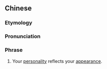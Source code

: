 ==Chinese==
{{zh-forms}}

===Etymology===
{{zh-compound|相|由|心|生|face, physical appearance|from, out of|heart, personality|born}}

===Pronunciation===
{{zh-pron
|m=xiàngyóuxīnshēng
|c=soeng3 jau4 sam1 sang1
|cat=ph
}}

===Phrase===
{{zh-phrase}}

# {{lb|zh|idiom}} Your [[personality]] reflects your [[appearance]].